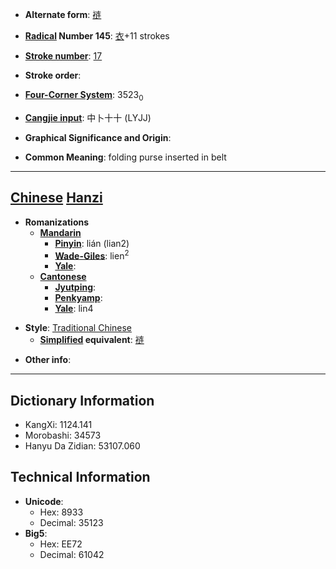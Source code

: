 * '''Alternate form''': [[裢]]

* '''[[Wiktionary:Chinese radical index| Radical]] Number 145''': [[Wiktionary:Chinese radical index 衣|衣]]+11 strokes

* '''[[Wiktionary:Chinese total strokes index|Stroke number]]''': [[Wiktionary:Chinese total strokes index 17|17]]

* '''Stroke order''': 

* '''[[Wiktionary:Chinese four corner index|Four-Corner System]]''': 3523<sub>0</sub>

* '''[[Wiktionary:Chinese Cangjie index|Cangjie input]]''': 中卜十十 (LYJJ)

* '''Graphical Significance and Origin''': 

* '''Common Meaning''': folding purse inserted in belt

----

== [[Chinese]] [[Hanzi]] ==

* '''Romanizations'''
** '''[[Mandarin]]'''
*** '''[[Pinyin]]''': lián (lian2)
*** '''[[Wade-Giles]]''': lien<sup>2</sup>
*** '''[[Yale]]''': 
** '''[[Cantonese]]'''
*** '''[[Jyutping]]''':
*** '''[[Penkyamp]]''': 
*** '''[[Yale]]''': lin4

* '''Style''': [[Traditional Chinese]] 
** '''[[Simplified Chinese|Simplified]] equivalent''': [[裢]]

* '''Other info''': 

----

== Dictionary Information ==

* KangXi: 1124.141
* Morobashi: 34573
* Hanyu Da Zidian: 53107.060

== Technical Information ==

* '''Unicode''':
** Hex: 8933
** Decimal: 35123
* '''Big5''':
** Hex: EE72
** Decimal: 61042